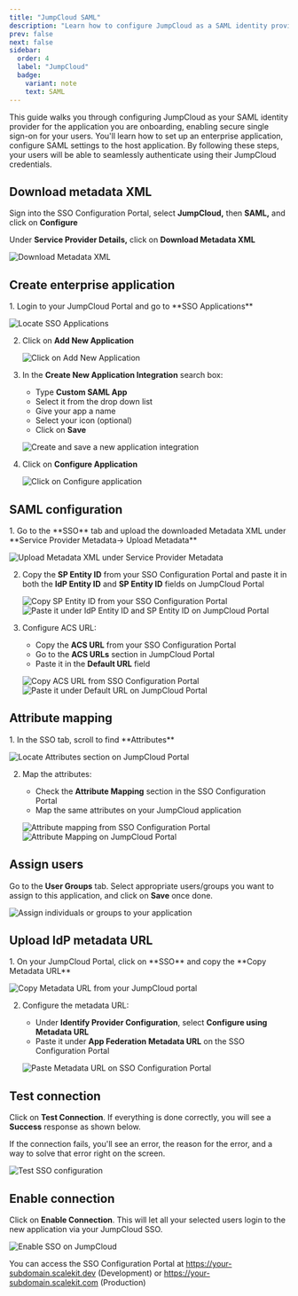 ```yaml
---
title: "JumpCloud SAML"
description: "Learn how to configure JumpCloud as a SAML identity provider for secure single sign-on (SSO) with your application using Scalekit."
prev: false
next: false
sidebar:
  order: 4
  label: "JumpCloud"
  badge:
    variant: note
    text: SAML
---
```



This guide walks you through configuring JumpCloud as your SAML identity provider for the application you are onboarding, enabling secure single sign-on for your users. You'll learn how to set up an enterprise application, configure SAML settings to the host application. By following these steps, your users will be able to seamlessly authenticate using their JumpCloud credentials.

## Download metadata XML

Sign into the SSO Configuration Portal, select **JumpCloud,** then **SAML,** and click on **Configure**

Under **Service Provider Details,** click on **Download Metadata XML**

![Download Metadata XML](@/assets/docs/guides/sso-integrations/jumpcloud-saml/0.png)

## Create enterprise application

<Steps>
1. Login to your JumpCloud Portal and go to **SSO Applications**

   ![Locate SSO Applications](@/assets/docs/guides/sso-integrations/jumpcloud-saml/1.png)

2. Click on **Add New Application**

   ![Click on Add New Application](@/assets/docs/guides/sso-integrations/jumpcloud-saml/2.png)

3. In the **Create New Application Integration** search box:
   - Type **Custom SAML App**
   - Select it from the drop down list
   - Give your app a name
   - Select your icon (optional)
   - Click on **Save**

   ![Create and save a new application integration](/images/docs/guides/sso-integrations/jumpcloud-saml/2-5.gif)

4. Click on **Configure Application**

   ![Click on Configure application](@/assets/docs/guides/sso-integrations/jumpcloud-saml/3.png)
</Steps>

## SAML configuration

<Steps>
1. Go to the **SSO** tab and upload the downloaded Metadata XML under **Service Provider Metadata→ Upload Metadata**

   ![Upload Metadata XML under Service Provider Metadata](@/assets/docs/guides/sso-integrations/jumpcloud-saml/4.png)

2. Copy the **SP Entity ID** from your SSO Configuration Portal and paste it in both the **IdP Entity ID** and **SP Entity ID** fields on JumpCloud Portal

   ![Copy SP Entity ID from your SSO Configuration Portal](@/assets/docs/guides/sso-integrations/jumpcloud-saml/5.png)
   ![Paste it under IdP Entity ID and SP Entity ID on JumpCloud Portal](@/assets/docs/guides/sso-integrations/jumpcloud-saml/6.png)

3. Configure ACS URL:
   - Copy the **ACS URL** from your SSO Configuration Portal
   - Go to the **ACS URLs** section in JumpCloud Portal
   - Paste it in the **Default URL** field

   ![Copy ACS URL from SSO Configuration Portal](@/assets/docs/guides/sso-integrations/jumpcloud-saml/7.png)
   ![Paste it under Default URL on JumpCloud Portal](@/assets/docs/guides/sso-integrations/jumpcloud-saml/8.png)
</Steps>

## Attribute mapping

<Steps>
1. In the SSO tab, scroll to find **Attributes**

   ![Locate Attributes section on JumpCloud Portal](@/assets/docs/guides/sso-integrations/jumpcloud-saml/9.png)

2. Map the attributes:
   - Check the **Attribute Mapping** section in the SSO Configuration Portal
   - Map the same attributes on your JumpCloud application

   ![Attribute mapping from SSO Configuration Portal](@/assets/docs/guides/sso-integrations/jumpcloud-saml/10.png)
   ![Attribute Mapping on JumpCloud Portal](/images/docs/guides/sso-integrations/jumpcloud-saml/10-5.gif)
</Steps>

## Assign users

Go to the **User Groups** tab. Select appropriate users/groups you want to assign to this application, and click on **Save** once done.

![Assign individuals or groups to your application](@/assets/docs/guides/sso-integrations/jumpcloud-saml/11.png)

## Upload IdP metadata URL

<Steps>
1. On your JumpCloud Portal, click on **SSO** and copy the **Copy Metadata URL**

   ![Copy Metadata URL from your JumpCloud portal](@/assets/docs/guides/sso-integrations/jumpcloud-saml/12.png)

2. Configure the metadata URL:
   - Under **Identify Provider Configuration**, select **Configure using Metadata URL**
   - Paste it under **App Federation Metadata URL** on the SSO Configuration Portal

   ![Paste Metadata URL on SSO Configuration Portal](@/assets/docs/guides/sso-integrations/jumpcloud-saml/13.png)
</Steps>

## Test connection

Click on **Test Connection**. If everything is done correctly, you will see a **Success** response as shown below.

If the connection fails, you'll see an error, the reason for the error, and a way to solve that error right on the screen.

![Test SSO configuration](@/assets/docs/guides/sso-integrations/jumpcloud-saml/14.png)

## Enable connection

Click on **Enable Connection**. This will let all your selected users login to the new application via your JumpCloud SSO.

![Enable SSO on JumpCloud](@/assets/docs/guides/sso-integrations/jumpcloud-saml/15.png)

<Aside type="note">
You can access the SSO Configuration Portal at <a href="https://your-subdomain.scalekit.dev" target="_blank">https://your-subdomain.scalekit.dev</a> (Development) or <a href="https://your-subdomain.scalekit.com" target="_blank">https://your-subdomain.scalekit.com</a> (Production)
</Aside>
